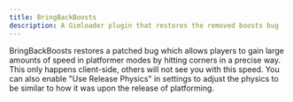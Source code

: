 ```yaml
---
title: BringBackBoosts
description: A Gimloader plugin that restores the removed boosts bug
---
```



BringBackBoosts restores a patched bug which allows players to gain large amounts of speed in platformer modes by hitting corners in a precise way. This only happens client-side, others will not see you with this speed. You can also enable "Use Release Physics" in settings to adjust the physics to be similar to how it was upon the release of platforming.

<ButtonInstall client:only="svelte" name="BringBackBoosts" url="https://raw.githubusercontent.com/Gimloader/client-plugins/main/plugins/BringBackBoosts.js" />